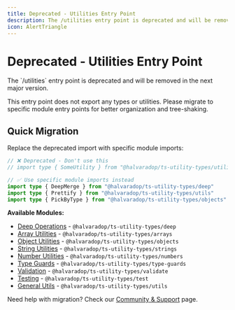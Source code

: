 ```yaml
---
title: Deprecated - Utilities Entry Point
description: The /utilities entry point is deprecated and will be removed in the next major version. Please use the default export from @halvaradop/ts-utility-types or import specific types from the appropriate entry point.
icon: AlertTriangle
---
```


# Deprecated - Utilities Entry Point

<Callout type="error" title="DEPRECATED">
  The `/utilities` entry point is deprecated and will be removed in the next major version.
</Callout>

This entry point does not export any types or utilities. Please migrate to specific module entry points for better organization and tree-shaking.

## Quick Migration

Replace the deprecated import with specific module imports:

```ts
// ❌ Deprecated - Don't use this
// import type { SomeUtility } from "@halvaradop/ts-utility-types/utilities"

// ✅ Use specific module imports instead
import type { DeepMerge } from "@halvaradop/ts-utility-types/deep"
import type { Prettify } from "@halvaradop/ts-utility-types/utils"
import type { PickByType } from "@halvaradop/ts-utility-types/objects"
```

**Available Modules:**

- [Deep Operations](/docs/deep) - `@halvaradop/ts-utility-types/deep`
- [Array Utilities](/docs/arrays) - `@halvaradop/ts-utility-types/arrays`
- [Object Utilities](/docs/objects) - `@halvaradop/ts-utility-types/objects`
- [String Utilities](/docs/strings) - `@halvaradop/ts-utility-types/strings`
- [Number Utilities](/docs/numbers) - `@halvaradop/ts-utility-types/numbers`
- [Type Guards](/docs/guards) - `@halvaradop/ts-utility-types/type-guards`
- [Validation](/docs/validate) - `@halvaradop/ts-utility-types/validate`
- [Testing](/docs/test) - `@halvaradop/ts-utility-types/test`
- [General Utils](/docs/utils) - `@halvaradop/ts-utility-types/utils`

<Callout type="info">Need help with migration? Check our [Community & Support](/docs/community) page.</Callout>
